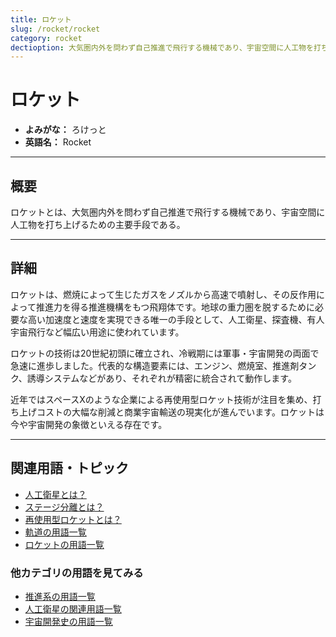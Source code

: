 ```yaml
---
title: ロケット
slug: /rocket/rocket
category: rocket
dectioption: 大気圏内外を問わず自己推進で飛行する機械であり、宇宙空間に人工物を打ち上げるための主要手段であるロケットの意味・定義・内容について解説します．
---
```



<Head>
  <script type="application/ld+json">
    {`{
      "@context": "https://schema.org",
      "@type": "DefinedTerm",
      "name": "ロケット",
      "inDefinedTermSet": "https://www.space-portal.org",
      "termCode": "rocket/rocket",
      "description": "大気圏内外を問わず自己推進で飛行する機械であり、宇宙空間に人工物を打ち上げるための主要手段であるロケットの意味・定義・内容について解説します．",
      "url": "https://www.space-portal.org/docs/rocket/rocket"
    }`}
  </script>
</Head>

# ロケット

- **よみがな：** ろけっと  
- **英語名：** Rocket  

---

## 概要

ロケットとは、大気圏内外を問わず自己推進で飛行する機械であり、宇宙空間に人工物を打ち上げるための主要手段である。

---

## 詳細

ロケットは、燃焼によって生じたガスをノズルから高速で噴射し、その反作用によって推進力を得る推進機構をもつ飛翔体です。地球の重力圏を脱するために必要な高い加速度と速度を実現できる唯一の手段として、人工衛星、探査機、有人宇宙飛行など幅広い用途に使われています。

ロケットの技術は20世紀初頭に確立され、冷戦期には軍事・宇宙開発の両面で急速に進歩しました。代表的な構造要素には、エンジン、燃焼室、推進剤タンク、誘導システムなどがあり、それぞれが精密に統合されて動作します。

近年ではスペースXのような企業による再使用型ロケット技術が注目を集め、打ち上げコストの大幅な削減と商業宇宙輸送の現実化が進んでいます。ロケットは今や宇宙開発の象徴といえる存在です。

---

## 関連用語・トピック

- [人工衛星とは？](/docs/satellite/satellite)
- [ステージ分離とは？](/docs/rocket/system/staging)
- [再使用型ロケットとは？](/docs/rocket/type/reusable-rocket)
- [軌道の用語一覧](/docs/category/orbit)
- [ロケットの用語一覧](/docs/category/rocket)

### 他カテゴリの用語を見てみる
- [推進系の用語一覧](/docs/category/propulsion)
- [人工衛星の関連用語一覧](/docs/category/satellite)
- [宇宙開発史の用語一覧](/docs/category/history)
